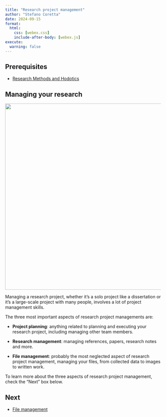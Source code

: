 ```yaml
---
title: "Research project management"
author: "Stefano Coretta"
date: 2024-09-15
format: 
  html:
    css: [webex.css]
    include-after-body: [webex.js]
execute: 
  warning: false
---
```


::: callout-warning
## Prerequisites

-   [Research Methods and Hodotics](hodotics.qmd)
:::

## Managing your research

![](/img/research-project-management.png){fig-align="center" width="600"}

Managing a research project, whether it's a solo project like a dissertation or it's a large-scale project with many people, involves a lot of project management skills.

The three most important aspects of research project managements are:

-   **Project planning**: anything related to planning and executing your research project, including managing other team members.

-   **Research management**: managing references, papers, research notes and more.

-   **File management**: probably the most neglected aspect of research project management, managing your files, from collected data to images to written work.

To learn more about the three aspects of research project management, check the "Next" box below.

::: callout-note
## Next

-   [File management](file-manage.qmd)
:::
